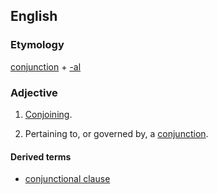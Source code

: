 ==English==

===Etymology===

[[conjunction]] + [[-al]]

===Adjective===
{{en-adj|-}}

# [[conjoin|Conjoin]]ing.
# {{linguistics}} Pertaining to, or governed by, a [[conjunction]].

====Derived terms====
*[[conjunctional clause]]